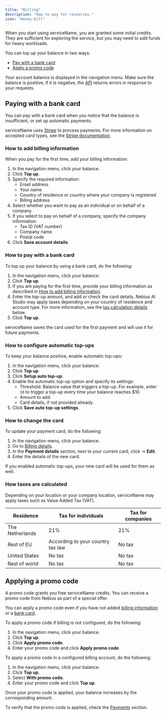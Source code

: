 ```yaml
---
title: "Billing"
description: "How to pay for resources."
icon: "money-bill"
---
```



When you start using serviceName, you are granted some initial credits. They are sufficient for exploring the service, but you may need to add funds for heavy workloads.

You can top up your balance in two ways:

- [Pay with a bank card](https://docs.nebius.com/studio/billing#card)
- [Apply a promo code](https://docs.nebius.com/studio/billing#promo-code)

Your account balance is displayed in the navigation menu. Make sure the balance is positive; if it is negative, the [API]({uiUrl}/api-reference) returns errors in response to your requests.

## Paying with a bank card

You can pay with a bank card when you notice that the balance is insufficient, or set up automatic payments.

serviceName uses [Stripe](https://stripe.com/) to process payments. For more information on accepted card types, see the [Stripe documentation](https://docs.stripe.com/payments/cards).

### How to add billing information

When you pay for the first time, add your billing information:

1. In the navigation menu, click your balance.
2. Click  <Icon icon="circle-plus" iconType="solid" /> **Top up**.
3. Specify the required information:
   - Email address
   - Your name
   - Country of residence or country where your company is registered
   - Billing address
4. Select whether you want to pay as an individual or on behalf of a company.
5. If you select to pay on behalf of a company, specify the company information:
   - Tax ID (VAT number)
   - Company name
   - Postal code
6. Click **Save account details**.

### How to pay with a bank card

To top up your balance by using a bank card, do the following:

1. In the navigation menu, click your balance.
2. Click <Icon icon="circle-plus" iconType="solid" /> **Top up**.
3. If you are paying for the first time, provide your billing information as described in [How to add billing information](https://docs.nebius.com/studio/billing#account).
4. Enter the top-up amount, and add or check the card details. Nebius AI Studio may apply taxes depending on your country of residence and account type. For more information, see the [tax calculation details](https://docs.nebius.com/studio/billing#tax) below.
5. Click **Top up**.

serviceName saves the card used for the first payment and will use it for future payments.

### How to configure automatic top-ups

To keep your balance positive, enable automatic top-ups:

1. In the navigation menu, click your balance.
2. Click  <Icon icon="circle-plus" iconType="solid" /> **Top up**.
3. Click **Setup auto top-up**.
4. Enable the automatic top-up option and specify its settings:
   - Threshold: Balance value that triggers a top-up. For example, enter `10` to trigger a top-up every time your balance reaches \$10.
   - Amount to add.
   - Card details, if not provided already.
5. Click **Save auto top-up settings**.

### How to change the card

To update your payment card, do the following:

1. In the navigation menu, click your balance.
2. Go to [Billing details]({uiUrl}/billing/details).
3. In the **Payment details** section, next to your current card, click <Icon icon="pencil" iconType="solid" /> → **Edit**.
4. Enter the details of the new card.

If you enabled automatic top-ups, your new card will be used for them as well.

### How taxes are calculated

Depending on your location or your company location, serviceName may apply taxes such as Value Added Tax (VAT).

| Residence       | Tax for individuals               | Tax for companies |
| --------------- | --------------------------------- | ----------------- |
| The Netherlands | 21%                               | 21%               |
| Rest of EU      | According to your country tax law | No tax            |
| United States   | No tax                            | No tax            |
| Rest of world   | No tax                            | No tax            |

## Applying a promo code

A promo code grants you free serviceName credits. You can receive a promo code from Nebius as part of a special offer.

You can apply a promo code even if you have not added [billing information](https://docs.nebius.com/studio/billing#account) or a [bank card](https://docs.nebius.com/studio/billing#card).

To apply a promo code if billing is not configured, do the following:

1. In the navigation menu, click your balance.
2. Click <Icon icon="circle-plus" iconType="solid" /> **Top up**.
3. Click **Apply promo code**.
4. Enter your promo code and click **Apply promo code**.

To apply a promo code in a configured billing account, do the following:

1. In the navigation menu, click your balance.
2. Click  <Icon icon="circle-plus" iconType="solid" /> **Top up**.
3. Select **With promo code**.
4. Enter your promo code and click **Top up**.

Once your promo code is applied, your balance increases by the corresponding amount.

To verify that the promo code is applied, check the [Payments]({uiUrl}/billing) section.